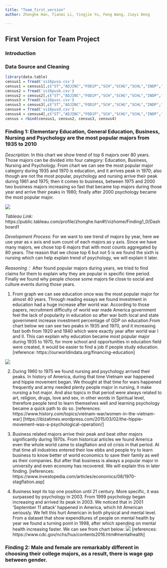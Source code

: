 ```yaml
---
title: "Team_first_version"
author: Zhonghe Han, Tianmi Li, Yingjie Yu, Feng Wang, Jieyi Deng

---
```


## First Version for Team Project

### Introduction

### Data Source and Cleaning

```r
library(data.table)
census1 = fread('ss16pusa.csv')
census1 = census1[,c("ST","ADJINC","FOD1P","SCH","SCHG","SCHL","INDP","NAICSP","SEX","RAC1P","PINCP","AGEP","CITWP","COW","SERIALNO")]
census2 = fread('ss16pusb.csv')
census2 = census2[,c("ST","ADJINC","FOD1P","SCH","SCHG","SCHL","INDP","NAICSP","SEX","RAC1P","PINCP","AGEP","CITWP","COW","SERIALNO")]
census3 = fread('ss16pusc.csv')
census3 = census3[,c("ST","ADJINC","FOD1P","SCH","SCHG","SCHL","INDP","NAICSP","SEX","RAC1P","PINCP","AGEP","CITWP","COW","SERIALNO")]
census4 = fread('ss16pusd.csv')
census4 = census4[,c("ST","ADJINC","FOD1P","SCH","SCHG","SCHL","INDP","NAICSP","SEX","RAC1P","PINCP","AGEP","CITWP","COW","SERIALNO")]
census = rbind(census1, census2, census3, census4)
```


### Finding 1:  Elementary Education, General Education, Business, Nursing and Psychology are the most popular majors from 1935 to 2010
*Description: *
In this chart we show trend of top 6 majors over 80 years. Those majors can be divided into four category: Education, Business, Nursing and Psychology. From chart we can see the most popular major category during 1935 and 1970 is education, and it arrives peak in 1970; also though are not the most popular, psychology and nursing arrive their peak during 1961 and 1975; then it comes to business, between 1975 and 2000 two business majors increasing so fast that became top majors during those year and arrive their peaks in 1980; finally after 2000 psychology became the most popular major. 

![](finding1-1.png)

*Tableau Link: * https://public.tableau.com/profile/zhonghe.han#!/vizhome/Finding1_0/Dashboard1

*Development Process: *
For we want to see trend of majors by year, here we use year as x axis and sum count of each majors as y axis. Since we have many majors, we chose top 6 majors that with most counts aggregated by 80 years.  The reason that we chose top 6 but not 5 is we found the sixth is nursing which can help explain trend of psychology, we will explain it later. 

*Reasoning：*
After found popular majors during years, we tried to find claims for them to explain why they are popular in specific time period. Finally we found why people choose some majors tie close to social and culture events during those years. 

1. From graph we can see education once was the most popular major for almost 40 years. Through reading essays we found investment in education had a huge increase after world war. According to those papers, recruitment difficulty of world war made America government feel the lack of popularity in education so after war both local and state government increase investment percentage of GDP on education.From chart below we can see two peaks in 1935 and 1970, and it increasing fast both from 1920 and 1940 which were exactly year after world war I and  Ⅱ. This can explain why education became most popular major during 1935 to 1970, for more school and opportunities in education field were created, it would be easier to find a job if people study education. [reference: https://ourworldindata.org/financing-education] 

![](finding1-2.png)

2. During 1960 to 1975 we found nursing and psychology arrived their peaks. In history of America, during that time Vietnam war happened and hippie movement began. We thought at that time for wars happened frequently and army needed plenty people major in nursing, it make nursing a hot major. And also topics in that period were always related to art, religion, drugs, love and sex, in other words in Spiritual level, therefore people tend to learn themselves well and learning psychology became a quick path to do so. [references: https://www.history.com/topics/vietnam-war/women-in-the-vietnam-war] [https://ibizatimes.wordpress.com/2015/03/02/the-hippie-movement-was-a-psychological-operation/]

3. Business related majors arrive their peak and beat other majors significantly during 1970s. From historical articles we found America even the whole world came to stagflation and oil crisis in that period. At that time all industries entered their low ebbs and people try to learn business to know better of world economics to save their family as well as their companies. But after that business is always a popular major in university and even economy has recovered. We will explain this in later finding. 
[references: https://www.investopedia.com/articles/economics/08/1970-stagflation.asp]

4. Business kept its top one position until 21 century. More specific, it was surpassed by psychology in 2003. From 1999 psychology began increasing and arrived its peak in 2003. We noticed that in 2001 ‘September 11 attack’ happened in America, which hit American seriously. We felt this hurt American in both physical and mental level. From a dataset that show expenditures of people on mental health by year we found a turning point in 1998, after which spending on mental health increasing faster. We can see from chart below:
![](finding1-3.png)
[references: https://www.cdc.gov/nchs/hus/contents2016.htm#mentalhealth]

### Finding 2:  Male and female are remarkably different in choosing their college majors, as a result, there is wage gap between gender.

